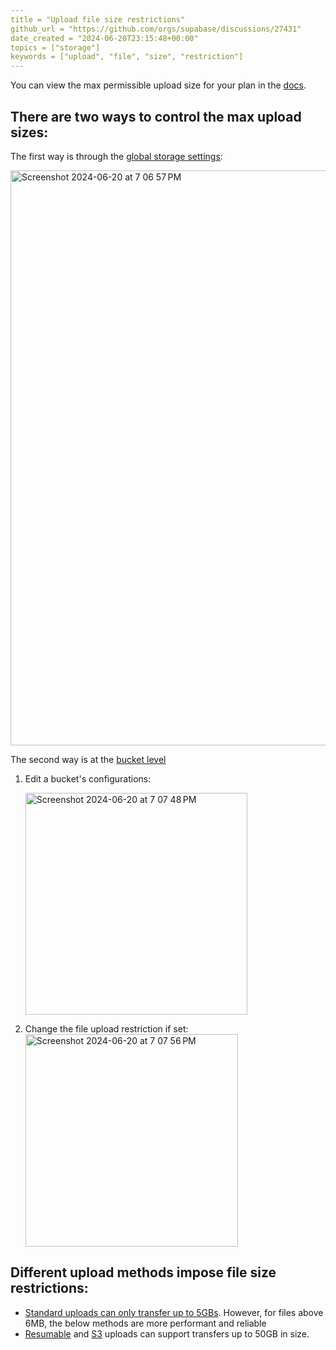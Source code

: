 ```yaml
---
title = "Upload file size restrictions"
github_url = "https://github.com/orgs/supabase/discussions/27431"
date_created = "2024-06-20T23:15:48+00:00"
topics = ["storage"]
keywords = ["upload", "file", "size", "restriction"]
---
```


You can view the max permissible upload size for your plan in the [docs](https://supabase.com/docs/guides/storage/uploads/file-limits).

## There are two ways to control the max upload sizes:

The first way is through the [global storage settings](https://supabase.com/dashboard/project/_/settings/storage):

<img
  width="920"
  alt="Screenshot 2024-06-20 at 7 06 57 PM"
  src="https://github.com/supabase/supabase/assets/91111415/c33acc4a-efd8-4746-ac98-ddc71e17f8f1"
/>

The second way is at the [bucket level](https://supabase.com/dashboard/project/_/storage/buckets/)

1. Edit a bucket's configurations:

   <img
     width="355"
     alt="Screenshot 2024-06-20 at 7 07 48 PM"
     src="https://github.com/supabase/supabase/assets/91111415/51719d9f-3644-40ed-9aaa-8b21fff41634"
   />

2. Change the file upload restriction if set:
   <img
     width="340"
     alt="Screenshot 2024-06-20 at 7 07 56 PM"
     src="https://github.com/supabase/supabase/assets/91111415/917f3cf6-81c4-444f-9ac1-f26eec5eac0c"
   />

## Different upload methods impose file size restrictions:

- [Standard uploads can only transfer up to 5GBs](https://supabase.com/docs/guides/storage/uploads/standard-uploads?queryGroups=language&language=js). However, for files above 6MB, the below methods are more performant and reliable
- [Resumable](https://supabase.com/docs/guides/storage/uploads/resumable-uploads) and [S3](https://supabase.com/docs/guides/storage/uploads/resumable-uploads) uploads can support transfers up to 50GB in size.

